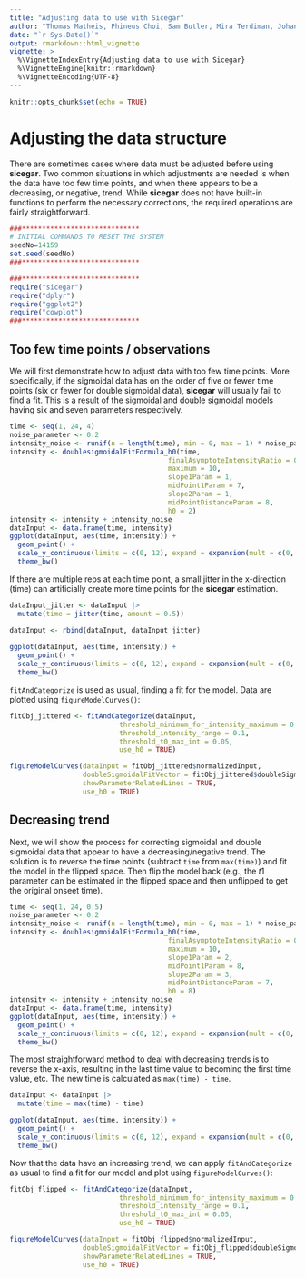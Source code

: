 ```yaml
---
title: "Adjusting data to use with Sicegar"
author: "Thomas Matheis, Phineus Choi, Sam Butler, Mira Terdiman, Johanna Hardin"
date: "`r Sys.Date()`"
output: rmarkdown::html_vignette
vignette: >
  %\VignetteIndexEntry{Adjusting data to use with Sicegar}
  %\VignetteEngine{knitr::rmarkdown}
  %\VignetteEncoding{UTF-8}
---
```


```r
knitr::opts_chunk$set(echo = TRUE)
```

# Adjusting the data structure

There are sometimes cases where data must be adjusted before using **sicegar**. 
Two common situations in which adjustments are needed is when the data have too few time points, and when there appears to be a decreasing, or negative, trend. 
While **sicegar** does not have built-in functions to perform the necessary corrections, the required operations are fairly straightforward.

```r

###*****************************
# INITIAL COMMANDS TO RESET THE SYSTEM
seedNo=14159
set.seed(seedNo)
###*****************************

###*****************************
require("sicegar")
require("dplyr")
require("ggplot2")
require("cowplot")
###*****************************
```

## Too few time points / observations

We will first demonstrate how to adjust data with too few time points. 
More specifically, if the sigmoidal data has on the order of five or fewer time points (six or fewer for double sigmoidal data), **sicegar** will usually fail to find a fit. 
This is a result of the sigmoidal and double sigmoidal models having six and seven parameters respectively.

```r
time <- seq(1, 24, 4)
noise_parameter <- 0.2
intensity_noise <- runif(n = length(time), min = 0, max = 1) * noise_parameter
intensity <- doublesigmoidalFitFormula_h0(time,
                                       finalAsymptoteIntensityRatio = 0.3,
                                       maximum = 10,
                                       slope1Param = 1,
                                       midPoint1Param = 7,
                                       slope2Param = 1,
                                       midPointDistanceParam = 8,
                                       h0 = 2)
intensity <- intensity + intensity_noise
dataInput <- data.frame(time, intensity)
ggplot(dataInput, aes(time, intensity)) + 
  geom_point() + 
  scale_y_continuous(limits = c(0, 12), expand = expansion(mult = c(0, 0))) + 
  theme_bw()
```

If there are multiple reps at each time point, a small jitter in the x-direction (time) can artificially create more time points for the **sicegar** estimation.

```r
dataInput_jitter <- dataInput |>
  mutate(time = jitter(time, amount = 0.5))

dataInput <- rbind(dataInput, dataInput_jitter)
  
ggplot(dataInput, aes(time, intensity)) + 
  geom_point() + 
  scale_y_continuous(limits = c(0, 12), expand = expansion(mult = c(0, 0))) + 
  theme_bw()
```

`fitAndCategorize` is used as usual, finding a fit for the model. 
Data are plotted using `figureModelCurves()`:

```r
fitObj_jittered <- fitAndCategorize(dataInput,
                           threshold_minimum_for_intensity_maximum = 0.3,
                           threshold_intensity_range = 0.1,
                           threshold_t0_max_int = 0.05,
                           use_h0 = TRUE)

figureModelCurves(dataInput = fitObj_jittered$normalizedInput,
                  doubleSigmoidalFitVector = fitObj_jittered$doubleSigmoidalModel,
                  showParameterRelatedLines = TRUE,
                  use_h0 = TRUE)
```

## Decreasing trend

Next, we will show the process for correcting sigmoidal and double sigmoidal data that appear to have a decreasing/negative trend. 
The solution is to reverse the time points (subtract `time` from `max(time)`) and fit the model in the flipped space. 
Then flip the model back (e.g., the $t1$ parameter can be estimated in the flipped space and then unflipped to get the original onseet time).

```r
time <- seq(1, 24, 0.5)
noise_parameter <- 0.2
intensity_noise <- runif(n = length(time), min = 0, max = 1) * noise_parameter
intensity <- doublesigmoidalFitFormula_h0(time,
                                       finalAsymptoteIntensityRatio = 0.3,
                                       maximum = 10,
                                       slope1Param = 2,
                                       midPoint1Param = 8,
                                       slope2Param = 3,
                                       midPointDistanceParam = 7,
                                       h0 = 8)
intensity <- intensity + intensity_noise
dataInput <- data.frame(time, intensity)
ggplot(dataInput, aes(time, intensity)) + 
  geom_point() + 
  scale_y_continuous(limits = c(0, 12), expand = expansion(mult = c(0, 0))) + 
  theme_bw()
```

The most straightforward method to deal with decreasing trends is to reverse the x-axis, resulting in the last time value to becoming the first time value, etc.
The new time is calculated as `max(time) - time`.

```r
dataInput <- dataInput |>
  mutate(time = max(time) - time)

ggplot(dataInput, aes(time, intensity)) + 
  geom_point() + 
  scale_y_continuous(limits = c(0, 12), expand = expansion(mult = c(0, 0))) + 
  theme_bw()
```

Now that the data have an increasing trend, we can apply `fitAndCategorize` as usual to find a fit for our model and plot using `figureModelCurves()`:

```r
fitObj_flipped <- fitAndCategorize(dataInput,
                           threshold_minimum_for_intensity_maximum = 0.3,
                           threshold_intensity_range = 0.1,
                           threshold_t0_max_int = 0.05,
                           use_h0 = TRUE)

figureModelCurves(dataInput = fitObj_flipped$normalizedInput,
                  doubleSigmoidalFitVector = fitObj_flipped$doubleSigmoidalModel,
                  showParameterRelatedLines = TRUE,
                  use_h0 = TRUE)
```

